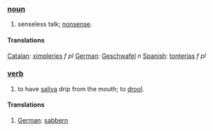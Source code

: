 ===[[noun]]===
#senseless talk; [[nonsense]].

====Translations====
[[Catalan]]: [[ximpleries]] ''f'' ''pl''
[[German]]: [[Geschwafel]] ''n''
[[Spanish]]: [[tonterías]] ''f'' ''pl''

===[[verb]]===
#to have [[saliva]] drip from the mouth; to [[drool]].

====Translations====
#[[German]]: [[sabbern]]